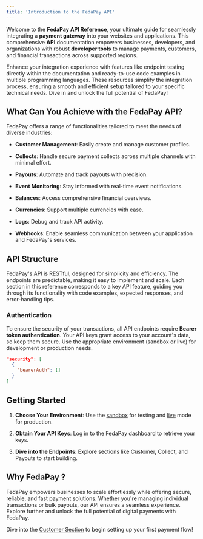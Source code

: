 ```yaml
---
title: 'Introduction to the FedaPay API'
---
```


Welcome to the **FedaPay API Reference**, your ultimate guide for seamlessly integrating a **payment gateway** into your websites and applications. This comprehensive **API** documentation empowers businesses, developers, and organizations with robust **developer tools** to manage payments, customers, and financial transactions across supported regions.

Enhance your integration experience with features like endpoint testing directly within the documentation and ready-to-use code examples in multiple programming languages. These resources simplify the integration process, ensuring a smooth and efficient setup tailored to your specific technical needs. Dive in and unlock the full potential of FedaPay!

## What Can You Achieve with the FedaPay API?

FedaPay offers a range of functionalities tailored to meet the needs of diverse industries:

* **Customer Management**: Easily create and manage customer profiles.

* **Collects**: Handle secure payment collects across multiple channels with minimal effort.

* **Payouts**: Automate and track payouts with precision.

* **Event Monitoring**: Stay informed with real-time event notifications.

* **Balances**: Access comprehensive financial overviews.

* **Currencies**: Support multiple currencies with ease.

* **Logs**: Debug and track API activity.

* **Webhooks**: Enable seamless communication between your application and FedaPay's services.

## API Structure

FedaPay's API is RESTful, designed for simplicity and efficiency. The endpoints are predictable, making it easy to implement and scale. Each section in this reference corresponds to a key API feature, guiding you through its functionality with code examples, expected responses, and error-handling tips.

### Authentication

To ensure the security of your transactions, all API endpoints require **Bearer token authentication**. Your API keys grant access to your account's data, so keep them secure. Use the appropriate environment (sandbox or live) for development or production needs.

```json
"security": [
  {
    "bearerAuth": []
  }
]
```

## Getting Started

1. **Choose Your Environment**: Use the [sandbox](https://sandbox.fedapay.com/register) for testing and [live](https://live.fedapay.com/register) mode for production.

2. **Obtain Your API Keys**: Log in to the FedaPay dashboard to retrieve your keys.

3. **Dive into the Endpoints**: Explore sections like Customer, Collect, and Payouts to start building.

## Why FedaPay ?

FedaPay empowers businesses to scale effortlessly while offering secure, reliable, and fast payment solutions. Whether you're managing individual transactions or bulk payouts, our API ensures a seamless experience. Explore further and unlock the full potential of digital payments with FedaPay.

Dive into the [Customer Section](/api-reference/customers/get-by-id) to begin setting up your first payment flow!